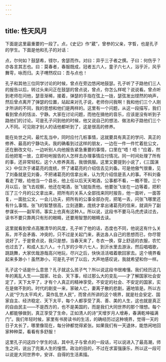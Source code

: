 ```yaml
---
---
---
```

title: 性天风月
---




下面是这里最重要的一段了。点，《史记》作“葳”，曾参的父亲，字晳，也是孔子的学生。下面是他和孔子的对话：

点，尔何如？鼓瑟希，铿尔，舍瑟而作。对曰：异乎三子者之撰。子曰：何伤乎？亦各言其志也。曰：莫春者，春服既成，冠者五六人，童子六七人，浴乎沂，风乎舞雩，咏而归。夫子喟然叹曰：吾与点也！

孔子和其他三位同学讨论的时候，曾点在旁边悠闲地鼓瑟。孔子听了子路他们三人的报告以后，转过头来问正在鼓瑟的曾点说，曾点，你怎么样呢？说说看。曾点听到老师在问他，瑟音渐稀，接着，弹瑟的手指在弦上一拢，瑟弦发出铿然的响声，然后曾点离开了弹瑟的位置，站起来对孔子说，老师你问我啊！我和他们三个人刚才所讲的不同，我的思想和他们是两样的。这里有一个问题，从这一段描写，我们看到曾点的恬淡、宁静。大家在讨论问题，而他在搞他的音乐，应该是没有听到子路他们的讨论。可是孔子问到他的时候，他又说自己的想法、做法和子路他们三个人不同。可见刚才别人的话他都听到了，这是很高的修养。

能在处世之间，最忙乱当中，同时应付几桩事情，这就要具有真正的学问、真正的修养、最高的宁静功夫。我的确看到过这样的朋友，一边在一件一件忙着批公文，还在删改文句，一边听别人向他报告紧急重要的事情，口里在“唔！唔！”应着，然后他把笔一放，立即吩咐报告的人怎样去办理事情应付情况。同一时间处理了所有的事，还非常轻松，这个人修养真高，我很佩服。这里又要提到小说了，《三国演义》中仅次于诸葛亮的庞统，怀了诸葛亮的介绍信去见刘备。可是他傲气很重，见了刘备就是见刘备，不把诸葛亮的信拿出来，认为凭介绍信是丢人的事。不料刘备看走了眼，给他当一个县长，他上任以后天天喝酒，公事都不看，一概不管。三个月以后，张飞去视察，他还在喝酒，张飞就指责他。他要张飞坐在一边等着，把积压了三个月的公文拿出来，把所有的关系人全部找来同时报告，他一面听，一面答复，一面批公文，一会儿功夫，把所有的公事全部办完，把笔一丢，问张飞哪里还有什么事情。张飞的智慧很高，立刻道歉，庞统才拿出诸葛亮的信来，就调升了副参谋长——副军师。事实上也真有这种人。所以说，这段书不要马马虎虎读过去，读书不要只靠两只有形的眼睛，还要用智慧的眼睛去读。

这里就看到曾点高雅清华的风度，孔子听了他的话，态度也不同，他说这有什么关系，并不会矛盾、冲突的，只不过是关起门来，表达各人自己的思想而已，你尽管说好了。于是曾点说，我只是想，当春天来了，冬衣一换，穿上舒适的衣服，农忙也过去了，和成人五六人，十几岁的少年六七人，到沂水里去游泳，然后唱唱歌，跳跳舞，大家优哉游哉高兴地玩，尽兴之后，快快活活唱着歌回家去。这个境界看起来多渺小！虽然渺小，可是孔子听了以后，大声地感叹说，我就希望和你一样。

孔子这个话是什么意思？孔子就这么孩子气？所以说这段书很难懂。我们经历这几年的离乱人生——国家、社会、天下事，经过那么大的变乱——才了解国家社会安定了，天下太平了，才有个人真正的精神享受。不安定的社会、不安定的国家，实在是做不到的。时代的剧变一来，家破人亡，妻离子散的悲剧，遍地皆是。所以古人说“宁为太平鸡犬，莫作乱世人民”，而曾点所讲的这个境界，就是社会安定、国家自主、经济稳定、天下太平，每个人都享受了真、善、美的人生，这也就是真正的自由民主——不是西方的，也不是美国的，而是我们大同世界的那个理想。每个人都能够做到，真正享受了生命，正如清人的诗“天增岁月人增寿，春满乾坤福满门”。我们年轻时候，家里有书房读书的生活，的确经历过这种境界，觉得一天的日子太长了，哪里像现在，每分钟都觉得紧张。如果我们有一天退休，能悠闲地回家种种菜，看看有多舒服！

这里孔子问这四个学生的话，其中孔子与曾点的一段话，可以说进入了最高潮，师生之间，说出了完美人生的憧憬。政治的目的，不过在求富强康乐，所以这一段可以说是大同世界中，安详、自得的生活素描。